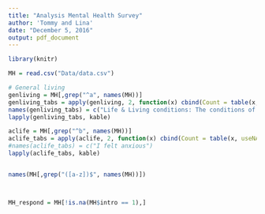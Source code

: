 ```yaml
---
title: "Analysis Mental Health Survey"
author: 'Tommy and Lina'
date: "December 5, 2016"
output: pdf_document
---
```


```r
library(knitr)

MH = read.csv("Data/data.csv")

# General living
genliving = MH[,grep("^a", names(MH))]
genliving_tabs = apply(genliving, 2, function(x) cbind(Count = table(x, useNA = "always"), Proportion = prop.table(table(x, useNA = "always"))))
names(genliving_tabs) = c("Life & Living conditions: The conditions of my life are excellent", "Life & Living conditions: I am satisfied with my life", "Life & Living conditions: I am satisfied with my living conditions", "Life & Living conditions: Where I live, I feel safe", "Health rating: Physical Health", "Health rating: Mental Health", "Financial: Confidence in financial situation", "Financial: Often cut back on important spending", "Financial: I have been concerned about money lately", "Aspects of Life: Academic life", "Aspects of Life: Social life", "Aspects of Life: Residential life")
lapply(genliving_tabs, kable)

aclife = MH[,grep("^b", names(MH))]
aclife_tabs = apply(aclife, 2, function(x) cbind(Count = table(x, useNA = "always"), Proportion = prop.table(table(x, useNA = "always"))))
#names(aclife_tabs) = c("I felt anxious")
lapply(aclife_tabs, kable)


names(MH[,grep("([a-z])$", names(MH))])



MH_respond = MH[!is.na(MH$intro == 1),]
```
